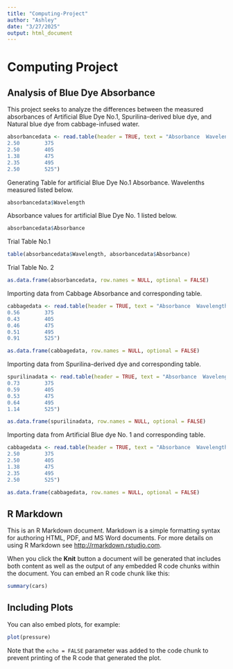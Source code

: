 ```yaml
---
title: "Computing-Project"
author: "Ashley"
date: "3/27/2025"
output: html_document
---
```


# Computing Project

## Analysis of Blue Dye Absorbance

This project seeks to analyze the differences between the measured absorbances of Artificial Blue Dye No.1, Spurilina-derived blue dye, and Natural blue dye from cabbage-infused water.

```r
absorbancedata <- read.table(header = TRUE, text = "Absorbance  Wavelength
2.50        375
2.50        405
1.38        475
2.35        495
2.50        525")
```

Generating Table for artificial Blue Dye No.1 Absorbance. Wavelenths measured listed below.

```r
absorbancedata$Wavelength
```

Absorbance values for artificial Blue Dye No. 1 listed below.

```r
absorbancedata$Absorbance
```

Trial Table No.1

```r
table(absorbancedata$Wavelength, absorbancedata$Absorbance)
```

Trial Table No. 2

```r
as.data.frame(absorbancedata, row.names = NULL, optional = FALSE)
```

Importing data from Cabbage Absorbance and corresponding table.

```r
cabbagedata <- read.table(header = TRUE, text = "Absorbance  Wavelength
0.56        375
0.43        405
0.46        475
0.51        495
0.91        525")
```

```r
as.data.frame(cabbagedata, row.names = NULL, optional = FALSE)
```

Importing data from Spurilina-derived dye and corresponding table.

```r
spurilinadata <- read.table(header = TRUE, text = "Absorbance  Wavelength
0.73        375
0.59        405
0.53        475
0.64        495
1.14        525")
```

```r
as.data.frame(spurilinadata, row.names = NULL, optional = FALSE)
```

Importing data from Artificial Blue dye No. 1 and corresponding table.

```r
cabbagedata <- read.table(header = TRUE, text = "Absorbance  Wavelength
2.50        375
2.50        405
1.38        475
2.35        495
2.50        525")
```

```r
as.data.frame(cabbagedata, row.names = NULL, optional = FALSE)
```


## R Markdown

This is an R Markdown document. Markdown is a simple formatting syntax for authoring HTML, PDF, and MS Word documents. For more details on using R Markdown see <http://rmarkdown.rstudio.com>.

When you click the **Knit** button a document will be generated that includes both content as well as the output of any embedded R code chunks within the document. You can embed an R code chunk like this:

```r
summary(cars)
```

## Including Plots

You can also embed plots, for example:

```r
plot(pressure)
```

Note that the `echo = FALSE` parameter was added to the code chunk to prevent printing of the R code that generated the plot.
